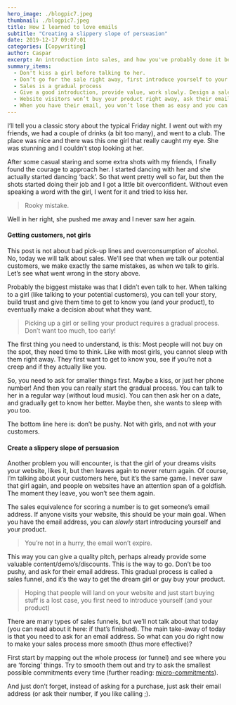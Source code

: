 ```yaml
---
hero_image: ./blogpic7.jpeg
thumbnail: ./blogpic7.jpeg
title: How I learned to love emails
subtitle: "Creating a slippery slope of persuasion"
date: 2019-12-17 09:07:01
categories: [Copywriting]
author: Caspar
excerpt: An introduction into sales, and how you've probably done it before.
summary_items:
  - Don't kiss a girl before talking to her.
  - Don’t go for the sale right away, first introduce yourself to your potential customers
  - Sales is a gradual process
  - Give a good introduction, provide value, work slowly. Design a sales funnel
  - Website visitors won’t buy your product right away, ask their email address!
  - When you have their email, you won’t lose them as easy and you can give a quality pitch, give demo’s or provide discounts.
---
```


I’ll tell you a classic story about the typical Friday night. I went out with my friends, we had a couple of drinks (a bit too many), and went to a club. The place was nice and there was this one girl that really caught my eye. She was stunning and I couldn’t stop looking at her.

After some casual staring and some extra shots with my friends, I finally found the courage to approach her. I started dancing with her and she actually started dancing ‘back’. So that went pretty well so far, but then the shots started doing their job and I got a little bit overconfident. Without even speaking a word with the girl, I went for it and tried to kiss her.

<BlockQuote name="">Rooky mistake.</BlockQuote>

Well in her right, she pushed me away and I never saw her again.

#### **Getting customers, not girls**

This post is not about bad pick-up lines and overconsumption of alcohol. No, today we will talk about sales. We’ll see that when we talk our potential customers, we make exactly the same mistakes, as when we talk to girls. Let’s see what went wrong in the story above.

Probably the biggest mistake was that I didn’t even talk to her. When talking to a girl (like talking to your potential customers), you can tell your story, build trust and give them time to get to know you (and your product), to eventually make a decision about what they want.

<BlockQuote name="">
  Picking up a girl or selling your product requires a gradual process. Don’t
  want too much, too early!
</BlockQuote>

The first thing you need to understand, is this: Most people will not buy on the spot, they need time to think. Like with most girls, you cannot sleep with them right away. They first want to get to know you, see if you’re not a creep and if they actually like you.

So, you need to ask for smaller things first. Maybe a kiss, or just her phone number! And then you can really start the gradual process. You can talk to her in a regular way (without loud music). You can then ask her on a date, and gradually get to know her better. Maybe then, she wants to sleep with you too.

The bottom line here is: don’t be pushy. Not with girls, and not with your customers.

#### **Create a slippery slope of persuasion**

Another problem you will encounter, is that the girl of your dreams visits your website, likes it, but then leaves again to never return again. Of course, I’m talking about your customers here, but it’s the same game. I never saw that girl again, and people on websites have an attention span of a goldfish. The moment they leave, you won’t see them again.

The sales equivalence for scoring a number is to get someone’s email address. If anyone visits your website, this should be your main goal. When you have the email address, you can _slowly_ start introducing yourself and your product.

<BlockQuote name="">You’re not in a hurry, the email won’t expire.</BlockQuote>

This way you can give a quality pitch, perhaps already provide some valuable content/demo’s/discounts. This is the way to go. Don’t be too pushy, and ask for their email address. This gradual process is called a sales funnel, and it’s the way to get the dream girl or guy buy your product.

<BlockQuote name="">
  Hoping that people will land on your website and just start buying stuff is a
  lost case, you first need to introduce yourself (and your product)
</BlockQuote>

There are many types of sales funnels, but we’ll not talk about that today (you can read about it here: if that’s finished). The main take-away of today is that you need to ask for an email address. So what can you do right now to make your sales process more smooth (thus more effective)?

First start by mapping out the whole process (or funnel) and see where you are ‘forcing’ things. Try to smooth them out and try to ask the smallest possible commitments every time (further reading: [micro-commitments](https://www.crazyegg.com/blog/science-of-micro-commitments/)).

And just don’t forget, instead of asking for a purchase, just ask their email address (or ask their number, if you like calling ;).
